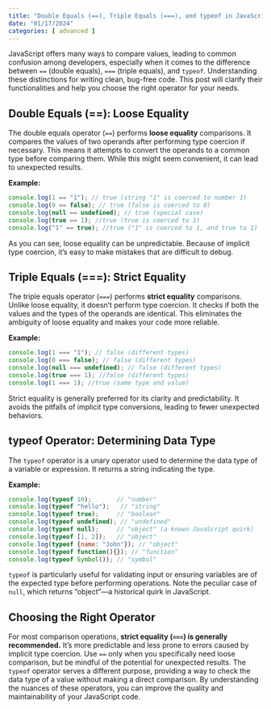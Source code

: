 ```yaml
---
title: "Double Equals (==), Triple Equals (===), and typeof in JavaScript"
date: "01/17/2024"
categories: [ advanced ]
---
```


JavaScript offers many ways to compare values, leading to common confusion among developers, especially when it comes to the difference between `==` (double equals), `===` (triple equals), and `typeof`. Understanding these distinctions for writing clean, bug-free code. This post will clarify their functionalities and help you choose the right operator for your needs.

## Double Equals (==): Loose Equality

The double equals operator (`==`) performs **loose equality** comparisons.  It compares the values of two operands after performing type coercion if necessary.  This means it attempts to convert the operands to a common type before comparing them.  While this might seem convenient, it can lead to unexpected results.

**Example:**

```javascript
console.log(1 == "1"); // true (string "1" is coerced to number 1)
console.log(0 == false); // true (false is coerced to 0)
console.log(null == undefined); // true (special case)
console.log(true == 1); //true (true is coerced to 1)
console.log("1" == true); //true ("1" is coerced to 1, and true to 1)

```

As you can see, loose equality can be unpredictable.  Because of implicit type coercion, it's easy to make mistakes that are difficult to debug.

## Triple Equals (===): Strict Equality

The triple equals operator (`===`) performs **strict equality** comparisons. Unlike loose equality, it doesn't perform type coercion.  It checks if both the values and the types of the operands are identical.  This eliminates the ambiguity of loose equality and makes your code more reliable.

**Example:**

```javascript
console.log(1 === "1"); // false (different types)
console.log(0 === false); // false (different types)
console.log(null === undefined); // false (different types)
console.log(true === 1); //false (different types)
console.log(1 === 1); //true (same type and value)
```

Strict equality is generally preferred for its clarity and predictability.  It avoids the pitfalls of implicit type conversions, leading to fewer unexpected behaviors.


## typeof Operator: Determining Data Type

The `typeof` operator is a unary operator used to determine the data type of a variable or expression. It returns a string indicating the type.

**Example:**

```javascript
console.log(typeof 10);       // "number"
console.log(typeof "hello");   // "string"
console.log(typeof true);     // "boolean"
console.log(typeof undefined); // "undefined"
console.log(typeof null);     // "object" (a known JavaScript quirk)
console.log(typeof [1, 2]);   // "object"
console.log(typeof {name: "John"}); // "object"
console.log(typeof function(){}); // "function"
console.log(typeof Symbol()); // "symbol"
```

`typeof` is particularly useful for validating input or ensuring variables are of the expected type before performing operations.  Note the peculiar case of `null`, which returns "object"—a historical quirk in JavaScript.


## Choosing the Right Operator

For most comparison operations, **strict equality (`===`) is generally recommended.** It's more predictable and less prone to errors caused by implicit type coercion.  Use `==` only when you specifically need loose comparison, but be mindful of the potential for unexpected results.  The `typeof` operator serves a different purpose, providing a way to check the data type of a value without making a direct comparison.  By understanding the nuances of these operators, you can improve the quality and maintainability of your JavaScript code.

